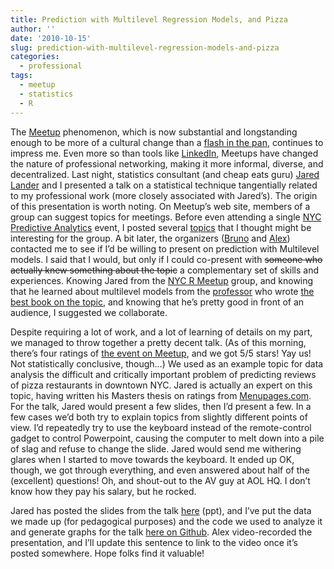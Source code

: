 ```yaml
---
title: Prediction with Multilevel Regression Models, and Pizza
author: ''
date: '2010-10-15'
slug: prediction-with-multilevel-regression-models-and-pizza
categories:
  - professional
tags:
  - meetup
  - statistics
  - R
---
```


The <a href="http://www.meetup.com/" target="_blank" rel="noopener">Meetup</a> phenomenon, which is now substantial and longstanding enough to be more of a cultural change than a <a href="http://www.foursquare.com/" target="_blank" rel="noopener">flash in the pan</a>, continues to impress me. Even more so than tools like <a href="http://www.linkedin.com/">LinkedIn</a>, Meetups have changed the nature of professional networking, making it more informal, diverse, and decentralized. Last night, statistics consultant (and cheap eats guru) <a href="http://www.jaredlander.com/" target="_blank" rel="noopener">Jared Lander</a> and I presented a talk on a statistical technique tangentially related to my professional work (more closely associated with Jared's). The origin of this presentation is worth noting. On Meetup's web site, members of a group can suggest topics for meetings. Before even attending a single <a href="http://www.meetup.com/NYC-Predictive-Analytics/">NYC Predictive Analytics</a> event, I posted several <a href="http://www.meetup.com/NYC-Predictive-Analytics/ideas/">topics</a> that I thought might be interesting for the group. A bit later, the organizers (<a href="http://www.meetup.com/NYC-Predictive-Analytics/members/9260862/">Bruno</a> and <a href="http://www.meetup.com/NYC-Predictive-Analytics/members/9260860/">Alex</a>) contacted me to see if I'd be willing to present on prediction with Multilevel models. I said that I would, but only if I could co-present with <span style="text-decoration: line-through;">someone who actually knew something about the topic</span> a complementary set of skills and experiences. Knowing Jared from the <a href="http://www.meetup.com/nyhackr/">NYC R Meetup</a> group, and knowing that he learned about multilevel models from the <a href="http://www.stat.columbia.edu/~gelman/blog/">professor</a> who wrote <a href="http://www.stat.columbia.edu/~gelman/arm/">the best book on the topic</a>, and knowing that he's pretty good in front of an audience, I suggested we collaborate.

Despite requiring a lot of work, and a lot of learning of details on my part, we managed to throw together a pretty decent talk. (As of this morning, there's four ratings of <a href="http://www.meetup.com/NYC-Predictive-Analytics/calendar/14476011/">the event on Meetup</a>, and we got 5/5 stars! Yay us! Not statistically conclusive, though...) We used as an example topic for data analysis the difficult and critically important problem of predicting reviews of pizza restaurants in downtown NYC. Jared is actually an expert on this topic, having written his Masters thesis on ratings from <a href="http://www.menupages.com/" target="_blank" rel="noopener">Menupages.com</a>. For the talk, Jared would present a few slides, then I'd present a few. In a few cases we'd both try to explain topics from slightly different points of view. I'd repeatedly try to use the keyboard instead of the remote-control gadget to control Powerpoint, causing the computer to melt down into a pile of slag and refuse to change the slide. Jared would send me withering glares when I started to move towards the keyboard. It ended up OK, though, we got through everything, and even answered about half of the (excellent) questions! Oh, and shout-out to the AV guy at AOL HQ. I don't know how they pay his salary, but he rocked.

Jared has posted the slides from the talk <a href="http://www.jaredlander.com/wordpress/wordpress-2.9.2/wordpress/wp-content/uploads/2010/10/NYC-PA-Meetup-Multilevel-Models.ppt" target="_blank" rel="noopener">here</a> (ppt), and I've put the data we made up (for pedagogical purposes) and the code we used to analyze it and generate graphs for the talk <a href="http://github.com/HarlanH/nyc-pa-meetup-multilevel-pizza">here on Github</a>. Alex video-recorded the presentation, and I'll update this sentence to link to the video once it's posted somewhere. Hope folks find it valuable!
